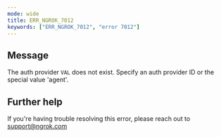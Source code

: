 ```yaml
---
mode: wide
title: ERR_NGROK_7012
keywords: ["ERR_NGROK_7012", "error 7012"]
---
```


## Message

The auth provider `VAL` does not exist. Specify an auth provider ID or the special value 'agent'.

## Further help

If you're having trouble resolving this error, please reach out to [support@ngrok.com](mailto:support@ngrok.com?subject=Help%20with%20ERR_NGROK_7012)
